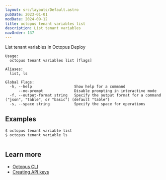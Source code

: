 ```yaml
---
layout: src/layouts/Default.astro
pubDate: 2023-01-01
modDate: 2024-09-12
title: octopus tenant variables list
description: List tenant variables
navOrder: 137
---
```


List tenant variables in Octopus Deploy

```
Usage:
  octopus tenant variables list [flags]

Aliases:
  list, ls

Global Flags:
  -h, --help                   Show help for a command
      --no-prompt              Disable prompting in interactive mode
  -f, --output-format string   Specify the output format for a command ("json", "table", or "basic") (default "table")
  -s, --space string           Specify the space for operations

```

## Examples

<SamplesInstance />

```
$ octopus tenant variable list
$ octopus tenant variable ls


```

## Learn more

- [Octopus CLI](/docs/octopus-rest-api/cli)
- [Creating API keys](/docs/octopus-rest-api/how-to-create-an-api-key)